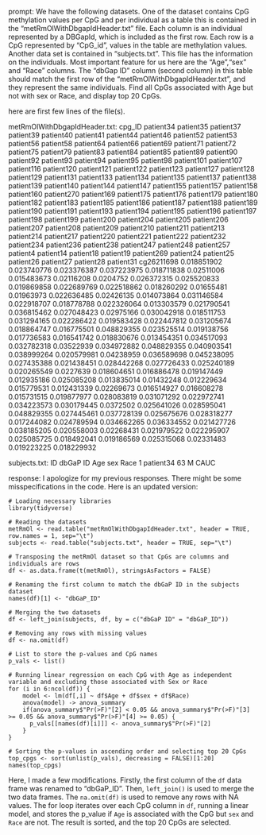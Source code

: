 prompt:
We have the following datasets. One of the dataset contains CpG methylation values per CpG and per individual as a table this is contained in the “metRmOlWithDbgapIdHeader.txt” file. Each column is an individual represented by a DBGapId, which is included as the first row. Each row is a CpG represented by "CpG_id", values in the table are methylation values. Another data set is contained in “subjects.txt”. This file has the information on the individuals. Most important feature for us here are the "Age","sex" and "Race" columns. The "dbGap ID" column (second column) in this table should match the first row of the "metRmOlWithDbgapIdHeader.txt", and they represent the same individuals. Find all CpGs associated with Age but not with sex or Race, and display top 20 CpGs.

here are first few lines of the file(s).

metRmOlWithDbgapIdHeader.txt:
cpg_ID	patient34	patient35	patient37	patient39	patient40	patient41	patient44	patient46	patient52	patient53	patient56	patient58	patient64	patient66	patient69	patient71	patient72	patient75	patient79	patient83	patient84	patient85	patient89	patient90	patient92	patient93	patient94	patient95	patient98	patient101	patient107	patient116	patient120	patient121	patient122	patient123	patient127	patient128	patient129	patient131	patient133	patient134	patient135	patient137	patient138	patient139	patient140	patient144	patient147	patient155	patient157	patient158	patient160	patient270	patient169	patient175	patient176	patient179	patient180	patient182	patient183	patient185	patient186	patient187	patient188	patient189	patient190	patient191	patient193	patient194	patient195	patient196	patient197	patient198	patient199	patient200	patient204	patient205	patient206	patient207	patient208	patient209	patient210	patient211	patient213	patient214	patient217	patient220	patient221	patient222	patient232	patient234	patient236	patient238	patient247	patient248	patient257	patient4	patient14	patient18	patient19	patient269	patient24	patient25	patient26	patient27	patient28	patient31
cg26211698	0.018851902	0.023740776	0.023376387	0.037223975	0.018711838	0.02511006	0.015483673	0.02116208	0.0204752	0.026372315	0.025520833	0.019869858	0.022689769	0.022518862	0.018260292	0.01655481	0.01963973	0.022636485	0.02426135	0.014073864	0.031146584	0.022918707	0.018778788	0.022326064	0.013303579	0.021790541	0.036815462	0.027048423	0.02975166	0.030042918	0.018511753	0.031294165	0.022286422	0.019583428	0.022447812	0.031205674	0.018864747	0.016775501	0.048829355	0.023525514	0.019138756	0.017736583	0.016541742	0.018830676	0.013454351	0.034517093	0.032782318	0.03522939	0.034972882	0.048829355	0.040903541	0.038999264	0.020579981	0.04238959	0.036589698	0.045238095	0.027435388	0.021438451	0.028442268	0.027726433	0.025240189	0.020265549	0.0227639	0.018604651	0.016886478	0.019147449	0.012935186	0.025085208	0.013835014	0.01432248	0.012229634	0.015779531	0.012431339	0.02269673	0.016514927	0.016608278	0.015731515	0.019877977	0.028083819	0.031071292	0.022972741	0.034223573	0.030179445	0.0372502	0.025641026	0.028595041	0.048829355	0.027445461	0.037728139	0.025675676	0.028318277	0.017244082	0.024789594	0.034662265	0.036334552	0.021427726	0.038185205	0.020558003	0.02268431	0.021979522	0.022295907	0.025085725	0.018492041	0.019186569	0.025315068	0.02331483	0.019223225	0.018229932


subjects.txt:
ID	dbGaP ID	Age	sex	Race
1	patient34	63	M	CAUC


response:
I apologize for my previous responses. There might be some misspecifications in the code. Here is an updated version:

```
# Loading necessary libraries
library(tidyverse)
  
# Reading the datasets
metRmOl <- read.table("metRmOlWithDbgapIdHeader.txt", header = TRUE, row.names = 1, sep="\t")
subjects <- read.table("subjects.txt", header = TRUE, sep="\t")

# Transposing the metRmOl dataset so that CpGs are columns and individuals are rows
df <- as.data.frame(t(metRmOl), stringsAsFactors = FALSE)

# Renaming the first column to match the dbGaP ID in the subjects dataset
names(df)[1] <- "dbGaP_ID"

# Merging the two datasets
df <- left_join(subjects, df, by = c("dbGaP ID" = "dbGaP_ID"))

# Removing any rows with missing values
df <- na.omit(df)

# List to store the p-values and CpG names
p_vals <- list()

# Running linear regression on each CpG with Age as independent variable and excluding those associated with Sex or Race
for (i in 6:ncol(df)) {
    model <- lm(df[,i] ~ df$Age + df$sex + df$Race)
    anova(model) -> anova_summary
    if(anova_summary$"Pr(>F)"[2] < 0.05 && anova_summary$"Pr(>F)"[3] >= 0.05 && anova_summary$"Pr(>F)"[4] >= 0.05) {
      p_vals[[names(df)[i]]] <- anova_summary$"Pr(>F)"[2]
    }
}

# Sorting the p-values in ascending order and selecting top 20 CpGs
top_cpgs <- sort(unlist(p_vals), decreasing = FALSE)[1:20]
names(top_cpgs)
```

Here, I made a few modifications. Firstly, the first column of the `df` data frame was renamed to "dbGaP_ID". Then, `left_join()` is used to merge the two data frames. The `na.omit(df)` is used to remove any rows with NA values. The for loop iterates over each CpG column in `df`, running a linear model, and stores the p_value if `Age` is associated with the CpG but `sex` and `Race` are not. The result is sorted, and the top 20 CpGs are selected.
